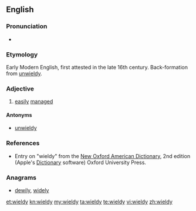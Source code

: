==English==

===Pronunciation===
* {{a|RP}} {{IPA|[ˈwɪəldɪ]}}

===Etymology===
Early Modern English, first attested in the late 16th century. Back-formation from [[unwieldy]].

===Adjective===
{{en-adj|wield|ier}}

# [[easily]] [[manage]]d

====Antonyms====
* [[unwieldy]]

===References===
* Entry on "wieldy" from the [[w:New Oxford American Dictionary|New Oxford American Dictionary]], 2nd edition (Apple's [[w:Dictionary (software)|Dictionary]] software) Oxford University Press.

===Anagrams===
* [[dewily#English|dewily]], [[widely#English|widely]]

[[et:wieldy]]
[[kn:wieldy]]
[[my:wieldy]]
[[ta:wieldy]]
[[te:wieldy]]
[[vi:wieldy]]
[[zh:wieldy]]